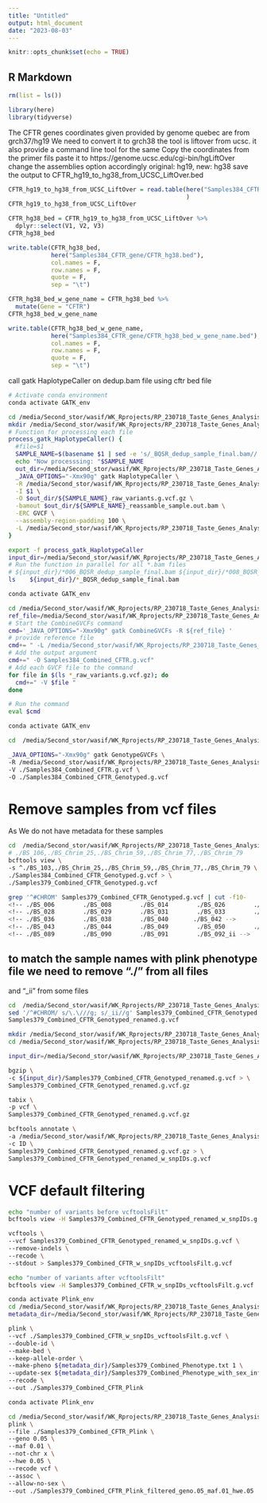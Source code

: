 ```yaml
---
title: "Untitled"
output: html_document
date: "2023-08-03"
---
```


```r
knitr::opts_chunk$set(echo = TRUE)
```

## R Markdown
```r
rm(list = ls())
```

```r
library(here)
library(tidyverse)
```


The CFTR genes coordinates given provided by genome quebec are from grch37/hg19
We need to convert it to grch38
the tool is liftover from ucsc. it also provide a command line tool for the same
Copy the coordinates from the primer fils
paste it to
https://genome.ucsc.edu/cgi-bin/hgLiftOver
change the assemblies option accordingly original: hg19, new: hg38
save the output to CFTR_hg19_to_hg38_from_UCSC_LiftOver.bed
```r
CFTR_hg19_to_hg38_from_UCSC_LiftOver = read.table(here("Samples384_CFTR_gene/CFTR_hg19_to_hg38_from_UCSC_LiftOver.bed"),
                                                  )
CFTR_hg19_to_hg38_from_UCSC_LiftOver
```
```r
CFTR_hg38_bed = CFTR_hg19_to_hg38_from_UCSC_LiftOver %>% 
  dplyr::select(V1, V2, V3)
CFTR_hg38_bed

write.table(CFTR_hg38_bed,
            here("Samples384_CFTR_gene/CFTR_hg38.bed"),
            col.names = F,
            row.names = F,
            quote = F,
            sep = "\t")

CFTR_hg38_bed_w_gene_name = CFTR_hg38_bed %>% 
  mutate(Gene = "CFTR")
CFTR_hg38_bed_w_gene_name

write.table(CFTR_hg38_bed_w_gene_name,
            here("Samples384_CFTR_gene/CFTR_hg38_bed_w_gene_name.bed"),
            col.names = F,
            row.names = F,
            quote = F,
            sep = "\t")
```
 call gatk HaplotypeCaller on dedup.bam file using cftr bed file

```bash
# Activate conda environment
conda activate GATK_env

cd /media/Second_stor/wasif/WK_Rprojects/RP_230718_Taste_Genes_Analysis_1/Samples384_Analysis/Samples384_CFTR_gene
mkdir /media/Second_stor/wasif/WK_Rprojects/RP_230718_Taste_Genes_Analysis_1/Samples384_Analysis/Samples384_CFTR_gene/GATK_bam_files
# Function for processing each file
process_gatk_HaplotypeCaller() {
  #file=$1
  SAMPLE_NAME=$(basename $1 | sed -e 's/_BQSR_dedup_sample_final.bam//')
  echo "Now processsing: "$SAMPLE_NAME
  out_dir=/media/Second_stor/wasif/WK_Rprojects/RP_230718_Taste_Genes_Analysis_1/Samples384_Analysis/Samples384_CFTR_gene/GATK_bam_files
  _JAVA_OPTIONS="-Xmx90g" gatk HaplotypeCaller \
  -R /media/Second_stor/wasif/WK_Rprojects/RP_230718_Taste_Genes_Analysis_1/References_Seqs/GCA_000001405.15_GRCh38/GCA_000001405.15_GRCh38_full_analysis_set.fna \
  -I $1 \
  -O $out_dir/${SAMPLE_NAME}_raw_variants.g.vcf.gz \
  -bamout $out_dir/${SAMPLE_NAME}_reassamble_sample.out.bam \
  -ERC GVCF \
  --assembly-region-padding 100 \
  -L /media/Second_stor/wasif/WK_Rprojects/RP_230718_Taste_Genes_Analysis_1/Samples384_Analysis/Samples384_CFTR_gene/CFTR_hg38.bed
}

export -f process_gatk_HaplotypeCaller
input_dir=/media/Second_stor/wasif/WK_Rprojects/RP_230718_Taste_Genes_Analysis_1/Samples384_Analysis/GATK_pipepile/GATK_BS384/FastqToGVCF
# Run the function in parallel for all *.bam files
# ${input_dir}/*006_BQSR_dedup_sample_final.bam ${input_dir}/*008_BQSR_dedup_sample_final.bam  | parallel -j 20 process_gatk_HaplotypeCaller
ls    ${input_dir}/*_BQSR_dedup_sample_final.bam                                               | parallel -j 20 process_gatk_HaplotypeCaller
```

```bash
conda activate GATK_env

cd /media/Second_stor/wasif/WK_Rprojects/RP_230718_Taste_Genes_Analysis_1/Samples384_Analysis/Samples384_CFTR_gene/GATK_bam_files/
ref_file=/media/Second_stor/wasif/WK_Rprojects/RP_230718_Taste_Genes_Analysis_1/References_Seqs/GCA_000001405.15_GRCh38/GCA_000001405.15_GRCh38_full_analysis_set.fna
# Start the CombineGVCFs command
cmd='_JAVA_OPTIONS="-Xmx90g" gatk CombineGVCFs -R ${ref_file} '
# provide reference file
cmd+= " -L /media/Second_stor/wasif/WK_Rprojects/RP_230718_Taste_Genes_Analysis_1/Samples384_Analysis/Samples384_CFTR_gene/CFTR_hg38.bed"
# Add the output argument
cmd+=" -O Samples384_Combined_CFTR.g.vcf"
# Add each GVCF file to the command
for file in $(ls *_raw_variants.g.vcf.gz); do
  cmd+=" -V $file "
done

# Run the command
eval $cmd
```


```bash
conda activate GATK_env

cd  /media/Second_stor/wasif/WK_Rprojects/RP_230718_Taste_Genes_Analysis_1/Samples384_Analysis/Samples384_CFTR_gene/GATK_bam_files/

_JAVA_OPTIONS="-Xmx90g" gatk GenotypeGVCFs \
-R /media/Second_stor/wasif/WK_Rprojects/RP_230718_Taste_Genes_Analysis_1/References_Seqs/GCA_000001405.15_GRCh38/GCA_000001405.15_GRCh38_full_analysis_set.fna \
-V ./Samples384_Combined_CFTR.g.vcf \
-O ./Samples384_Combined_CFTR_Genotyped.g.vcf
```

# Remove samples from vcf files
As We do not have metadata for these samples

```bash
cd  /media/Second_stor/wasif/WK_Rprojects/RP_230718_Taste_Genes_Analysis_1/Samples384_Analysis/Samples384_CFTR_gene/GATK_bam_files/
# ./BS_106,./BS_Chrim_25,./BS_Chrim_59,./BS_Chrim_77,./BS_Chrim_79
bcftools view \
-s ^./BS_103,./BS_Chrim_25,./BS_Chrim_59,./BS_Chrim_77,./BS_Chrim_79 \
./Samples384_Combined_CFTR_Genotyped.g.vcf > \
./Samples379_Combined_CFTR_Genotyped.g.vcf
```


```bash
grep '^#CHROM' Samples379_Combined_CFTR_Genotyped.g.vcf | cut -f10-
<!-- ./BS_006        ./BS_008        ./BS_014        ./BS_026        ./BS_027         -->
<!-- ./BS_028        ./BS_029        ./BS_031        ./BS_033        ./BS_034         -->
<!-- ./BS_036        ./BS_038        ./BS_040       ./BS_042 -->
<!-- ./BS_043        ./BS_044        ./BS_049        ./BS_050        ./BS_051         -->
<!-- ./BS_089        ./BS_090        ./BS_091        ./BS_092_ii -->
```

## to match the sample names with plink phenotype file we need to remove "./" from all files
and "_ii" from some files
```bash
cd  /media/Second_stor/wasif/WK_Rprojects/RP_230718_Taste_Genes_Analysis_1/Samples384_Analysis/Samples384_CFTR_gene/GATK_bam_files/
sed '/^#CHROM/ s/\.\///g; s/_ii//g' Samples379_Combined_CFTR_Genotyped.g.vcf > \
Samples379_Combined_CFTR_Genotyped_renamed.g.vcf

```


```bash
mkdir /media/Second_stor/wasif/WK_Rprojects/RP_230718_Taste_Genes_Analysis_1/Samples384_Analysis/Samples384_CFTR_gene/Plink_analysis
cd /media/Second_stor/wasif/WK_Rprojects/RP_230718_Taste_Genes_Analysis_1/Samples384_Analysis/Samples384_CFTR_gene/Plink_analysis

input_dir=/media/Second_stor/wasif/WK_Rprojects/RP_230718_Taste_Genes_Analysis_1/Samples384_Analysis/Samples384_CFTR_gene/GATK_bam_files

bgzip \
-c ${input_dir}/Samples379_Combined_CFTR_Genotyped_renamed.g.vcf > \
Samples379_Combined_CFTR_Genotyped_renamed.g.vcf.gz

tabix \
-p vcf \
Samples379_Combined_CFTR_Genotyped_renamed.g.vcf.gz

bcftools annotate \
-a /media/Second_stor/wasif/WK_Rprojects/RP_230718_Taste_Genes_Analysis_1/References_Seqs/Homo_sapiens_assembly38.dbsnp138.vcf.gz \
-c ID \
Samples379_Combined_CFTR_Genotyped_renamed.g.vcf.gz > \
Samples379_Combined_CFTR_Genotyped_renamed_w_snpIDs.g.vcf
```


# VCF default filtering
```bash
echo "number of variants before vcftoolsFilt"
bcftools view -H Samples379_Combined_CFTR_Genotyped_renamed_w_snpIDs.g.vcf | wc -l

vcftools \
--vcf Samples379_Combined_CFTR_Genotyped_renamed_w_snpIDs.g.vcf \
--remove-indels \
--recode \
--stdout > Samples379_Combined_CFTR_w_snpIDs_vcftoolsFilt.g.vcf

echo "number of variants after vcftoolsFilt"
bcftools view -H Samples379_Combined_CFTR_w_snpIDs_vcftoolsFilt.g.vcf | wc -l
```


```bash
conda activate Plink_env
cd /media/Second_stor/wasif/WK_Rprojects/RP_230718_Taste_Genes_Analysis_1/Samples384_Analysis/Samples384_CFTR_gene/Plink_analysis
metadata_dir=/media/Second_stor/wasif/WK_Rprojects/RP_230718_Taste_Genes_Analysis_1/Samples384_Analysis/Metadata_files

plink \
--vcf ./Samples379_Combined_CFTR_w_snpIDs_vcftoolsFilt.g.vcf \
--double-id \
--make-bed \
--keep-allele-order \
--make-pheno ${metadata_dir}/Samples379_Combined_Phenotype.txt 1 \
--update-sex ${metadata_dir}/Samples379_Combined_Phenotype_with_sex_info.txt \
--recode \
--out ./Samples379_Combined_CFTR_Plink
```


```bash
conda activate Plink_env

cd /media/Second_stor/wasif/WK_Rprojects/RP_230718_Taste_Genes_Analysis_1/Samples384_Analysis/Samples384_CFTR_gene/Plink_analysis
plink \
--file ./Samples379_Combined_CFTR_Plink \
--geno 0.05 \
--maf 0.01 \
--not-chr x \
--hwe 0.05 \
--recode vcf \
--assoc \
--allow-no-sex \
--out ./Samples379_Combined_CFTR_Plink_filtered_geno.05_maf.01_hwe.05
```


